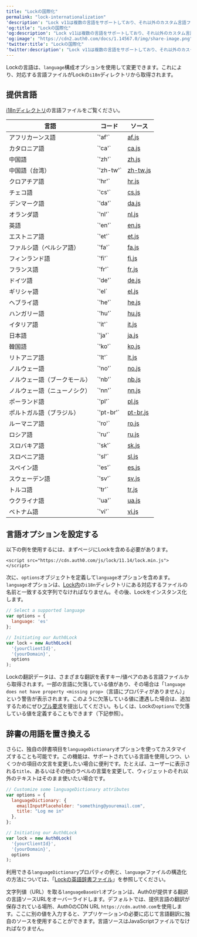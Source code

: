 ---
title: "Lockの国際化"
permalink: "lock-internationalization"
'description': "Lock v11は複数の言語をサポートしており、それ以外のカスタム言語ファイルの追加と、Lockウィジェットに表示される特定のテキスト値のカスタマイズも可能です。"
'og:title': "Lockの国際化"
'og:description': "Lock v11は複数の言語をサポートしており、それ以外のカスタム言語ファイルの追加と、Lockウィジェットに表示される特定のテキスト値のカスタマイズも可能です。"
'og:image': "https://cdn2.auth0.com/docs/1.14567.0/img/share-image.png"
'twitter:title': "Lockの国際化"
'twitter:description': "Lock v11は複数の言語をサポートしており、それ以外のカスタム言語ファイルの追加と、Lockウィジェットに表示される特定のテキスト値のカスタマイズも可能です。"
---

Lockの言語は、`language`構成オプションを使用して変更できます。これにより、対応する言語ファイルがLockの`i18n`ディレクトリから取得されます。

## 提供言語

[i18nディレクトリ](https://github.com/auth0/lock/blob/master/src/i18n/)の言語ファイルをご覧ください。

<table class="table"><thead>
<tr>
<th>言語</th>
<th>コード</th>
<th>ソース</th>
</tr>
</thead>
<tbody>
<tr>
<td>アフリカーンス語</td>
<td>`'af'`</td>
<td><a href="https://github.com/auth0/lock/blob/master/src/i18n/af.js">af.js</a></td>
</tr>
<tr>
<td>カタロニア語</td>
<td>`'ca'`</td>
<td><a href="https://github.com/auth0/lock/blob/master/src/i18n/ca.js">ca.js</a></td>
</tr>
<tr>
<td>中国語</td>
<td>`'zh'`</td>
<td><a href="https://github.com/auth0/lock/blob/master/src/i18n/zh.js">zh.js</a></td>
</tr>
<tr>
<td>中国語（台湾）</td>
<td>`'zh-tw'`</td>
<td><a href="https://github.com/auth0/lock/blob/master/src/i18n/zh-tw.js">zh-tw.js</a></td>
</tr>
<tr>
<td>クロアチア語</td>
<td>`'hr'`</td>
<td><a href="https://github.com/auth0/lock/blob/master/src/i18n/hr.js">hr.js</a></td>
</tr>
<tr>
<td>チェコ語</td>
<td>`'cs'`</td>
<td><a href="https://github.com/auth0/lock/blob/master/src/i18n/cs.js">cs.js</a></td>
</tr>
<tr>
<td>デンマーク語</td>
<td>`'da'`</td>
<td><a href="https://github.com/auth0/lock/blob/master/src/i18n/da.js">da.js</a></td>
</tr>
<tr>
<td>オランダ語</td>
<td>`'nl'`</td>
<td><a href="https://github.com/auth0/lock/blob/master/src/i18n/nl.js">nl.js</a></td>
</tr>
<tr>
<td>英語</td>
<td>`'en'`</td>
<td><a href="https://github.com/auth0/lock/blob/master/src/i18n/en.js">en.js</a></td>
</tr>
<tr>
<td>エストニア語</td>
<td>`'et'`</td>
<td><a href="https://github.com/auth0/lock/blob/master/src/i18n/et.js">et.js</a></td>
</tr>
<tr>
<td>ファルシ語（ペルシア語）</td>
<td>`'fa'`</td>
<td><a href="https://github.com/auth0/lock/blob/master/src/i18n/fa.js">fa.js</a></td>
</tr>
<tr>
<td>フィンランド語</td>
<td>`'fi'`</td>
<td><a href="https://github.com/auth0/lock/blob/master/src/i18n/fi.js">fi.js</a></td>
</tr>
<tr>
<td>フランス語</td>
<td>`'fr'`</td>
<td><a href="https://github.com/auth0/lock/blob/master/src/i18n/fr.js">fr.js</a></td>
</tr>
<tr>
<td>ドイツ語</td>
<td>`'de'`</td>
<td><a href="https://github.com/auth0/lock/blob/master/src/i18n/de.js">de.js</a></td>
</tr>
<tr>
<td>ギリシャ語</td>
<td>`'el`</td>
<td><a href="https://github.com/auth0/lock/blob/master/src/i18n/el.js">el.js</a></td>
</tr>
<tr>
<td>ヘブライ語</td>
<td>`'he'`</td>
<td><a href="https://github.com/auth0/lock/blob/master/src/i18n/he.js">he.js</a></td>
</tr>
<tr>
<td>ハンガリー語</td>
<td>`'hu'`</td>
<td><a href="https://github.com/auth0/lock/blob/master/src/i18n/hu.js">hu.js</a></td>
</tr>
<tr>
<td>イタリア語</td>
<td>`'it'`</td>
<td><a href="https://github.com/auth0/lock/blob/master/src/i18n/it.js">it.js</a></td>
</tr>
<tr>
<td>日本語</td>
<td>`'ja'`</td>
<td><a href="https://github.com/auth0/lock/blob/master/src/i18n/ja.js">ja.js</a></td>
</tr>
<tr>
<td>韓国語</td>
<td>`'ko'`</td>
<td><a href="https://github.com/auth0/lock/blob/master/src/i18n/ko.js">ko.js</a></td>
</tr>
<tr>
<td>リトアニア語</td>
<td>`'lt'`</td>
<td><a href="https://github.com/auth0/lock/blob/master/src/i18n/lt.js">lt.js</a></td>
</tr>
<tr>
<td>ノルウェー語</td>
<td>`'no'`</td>
<td><a href="https://github.com/auth0/lock/blob/master/src/i18n/no.js">no.js</a></td>
</tr>
<tr>
<td>ノルウェー語（ブークモール）</td>
<td>`'nb'`</td>
<td><a href="https://github.com/auth0/lock/blob/master/src/i18n/nb.js">nb.js</a></td>
</tr>
<tr>
<td>ノルウェー語（ニューノシク）</td>
<td>`'nn'`</td>
<td><a href="https://github.com/auth0/lock/blob/master/src/i18n/nn.js">nn.js</a></td>
</tr>
<tr>
<td>ポーランド語</td>
<td>`'pl'`</td>
<td><a href="https://github.com/auth0/lock/blob/master/src/i18n/pl.js">pl.js</a></td>
</tr>
<tr>
<td>ポルトガル語（ブラジル）</td>
<td>`'pt-br'`</td>
<td><a href="https://github.com/auth0/lock/blob/master/src/i18n/pt-br.js">pt-br.js</a></td>
</tr>
<tr>
<td>ルーマニア語</td>
<td>`'ro'`</td>
<td><a href="https://github.com/auth0/lock/blob/master/src/i18n/ro.js">ro.js</a></td>
</tr>
<tr>
<td>ロシア語</td>
<td>`'ru'`</td>
<td><a href="https://github.com/auth0/lock/blob/master/src/i18n/ru.js">ru.js</a></td>
</tr>
<tr>
<td>スロバキア語</td>
<td>`'sk'`</td>
<td><a href="https://github.com/auth0/lock/blob/master/src/i18n/sk.js">sk.js</a></td>
</tr>
<tr>
<td>スロベニア語</td>
<td>`'sl'`</td>
<td><a href="https://github.com/auth0/lock/blob/master/src/i18n/sl.js">sl.js</a></td>
</tr>
<tr>
<td>スペイン語</td>
<td>`'es'`</td>
<td><a href="https://github.com/auth0/lock/blob/master/src/i18n/es.js">es.js</a></td>
</tr>
<tr>
<td>スウェーデン語</td>
<td>`'sv'`</td>
<td><a href="https://github.com/auth0/lock/blob/master/src/i18n/sv.js">sv.js</a></td>
</tr>
<tr>
<td>トルコ語</td>
<td>`'tr'`</td>
<td><a href="https://github.com/auth0/lock/blob/master/src/i18n/tr.js">tr.js</a></td>
</tr>
<tr>
<td>ウクライナ語</td>
<td>`'ua'`</td>
<td><a href="https://github.com/auth0/lock/blob/master/src/i18n/uk.js">ua.js</a></td>
</tr>
<tr>
<td>ベトナム語</td>
<td>`'vi'`</td>
<td><a href="https://github.com/auth0/lock/blob/master/src/i18n/vi.js">vi.js</a></td>
</tr>
</tbody>
</table>

## 言語オプションを設定する

以下の例を使用するには、まずページにLockを含める必要があります。

`<script src="https://cdn.auth0.com/js/lock/11.14/lock.min.js"></script>`

次に、`options`オブジェクトを定義して`language`オプションを含めます。`language`オプションは、[Lock内](https://github.com/auth0/lock/tree/master/src/i18n)の`i18n`ディレクトリにある対応するファイルの名前と一致する文字列でなければなりません。その後、Lockをインスタンス化します。



```javascript lines
// Select a supported language
var options = {
  language: 'es'
};

// Initiating our Auth0Lock
var lock = new Auth0Lock(
  '{yourClientId}',
  '{yourDomain}',
  options
);
```

Lockの翻訳データは、さまざまな翻訳を表すキー/値ペアのある言語ファイルから取得されます。一部の言語に欠落している値があり、その場合は「`language does not have property <missing prop>`（言語にプロパティがありません）」という警告が表示されます。このように欠落している値に遭遇した場合は、追加するためにぜひ[プル要求](https://github.com/auth0/lock/tree/master/src/i18n)を提出してください。もしくは、Lockの`options`で欠落している値を定義することもできます（下記参照）。

## 辞書の用語を置き換える

さらに、独自の辞書項目を`languageDictionary`オプションを使ってカスタマイズすることも可能です。この機能は、サポートされている言語を使用しつつ、いくつかの項目の文言を変更したい場合に便利です。たとえば、ユーザーに表示される`title`、あるいはその他のラベルの言葉を変更して、ウィジェットのそれ以外のテキストはそのまま使いたい場合です。



```javascript lines
// Customize some languageDictionary attributes
var options = {
  languageDictionary: {
    emailInputPlaceholder: "something@youremail.com",
    title: "Log me in"
  },
};

// Initiating our Auth0Lock
var lock = new Auth0Lock(
  '{yourClientId}',
  '{yourDomain}',
  options
);
```

利用できる`languageDictionary`プロパティの例と、`language`ファイルの構造化の方法については、「[Lockの英語辞書ファイル](https://github.com/auth0/lock/blob/master/src/i18n/en.js)」を参照してください。

文字列値（URL）を取る`languageBaseUrl`オプションは、Auth0が提供する翻訳の言語ソースURLをオーバーライドします。デフォルトでは、提供言語の翻訳が保存されている場所、Auth0のCDN URL `https://cdn.auth0.com`を使用します。ここに別の値を入力すると、アプリケーションの必要に応じて言語翻訳に独自のソースを使用することができます。言語ソースはJavaScriptファイルでなければなりません。